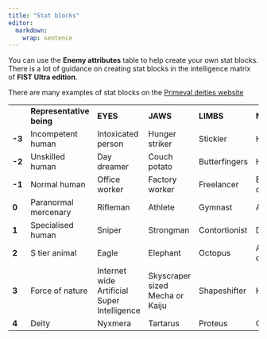 ```yaml
---
title: "Stat blocks"
editor: 
  markdown: 
    wrap: sentence
---
```


You can use the **Enemy attributes** table to help create your own stat blocks.
There is a lot of guidance on creating stat blocks in the intelligence matrix of **FIST Ultra edition**.

There are many examples of stat blocks on the [Primeval deities website](https://m-gemmell.github.io/PRIMEVAL_DEITIES/)

|  |  |  |  |  |  |
|------------|------------|------------|------------|------------|------------|
|  | **Representative being** | **EYES** | **JAWS** | **LIMBS** | **NERVES** |
| **-3** | Incompetent human | Intoxicated person | Hunger striker | Stickler | Hermit |
| **-2** | Unskilled human | Day dreamer | Couch potato | Butterfingers | Homebody |
| **-1** | Normal human | Office worker | Factory worker | Freelancer | Event coordinator |
| **0** | Paranormal mercenary | Rifleman | Athlete | Gymnast | Actor |
| **1** | Specialised human | Sniper | Strongman | Contortionist | Doctor |
| **2** | S tier animal | Eagle | Elephant | Octopus | Ant/Bee queen |
| **3** | Force of nature | Internet wide Artificial Super Intelligence | Skyscraper sized Mecha or Kaiju | Shapeshifter | Hive mind |
| **4** | Deity | Nyxmera | Tartarus | Proteus | Gaia |
